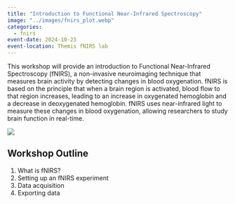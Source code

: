 ```yaml
---
title: "Introduction to Functional Near-Infrared Spectroscopy"
image: "../images/fnirs_plot.webp"
categories:
  - fnirs
event-date: 2024-10-23
event-location: Themis fNIRS lab
---
```


This workshop will provide an introduction to Functional Near-Infrared Spectroscopy (fNIRS), a non-invasive neuroimaging technique that measures brain activity by detecting changes in blood oxygenation. fNIRS is based on the principle that when a brain region is activated, blood flow to that region increases, leading to an increase in oxygenated hemoglobin and a decrease in deoxygenated hemoglobin. fNIRS uses near-infrared light to measure these changes in blood oxygenation, allowing researchers to study brain function in real-time.

![](../images/fnirs_plot.webp)

## Workshop Outline

1. What is fNIRS?
2. Setting up an fNIRS experiment
3. Data acquisition
4. Exporting data